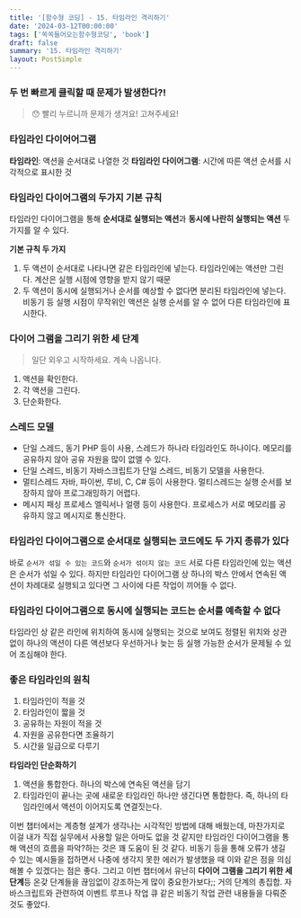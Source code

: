 ```yaml
---
title: '[함수형 코딩] - 15. 타임라인 격리하기'
date: '2024-03-12T00:00:00'
tags: ['쏙쏙들어오는함수형코딩', 'book']
draft: false
summary: '15. 타임라인 격리하기'
layout: PostSimple
---
```


### 두 번 빠르게 클릭할 때 문제가 발생한다?!

> 😯 빨리 누르니까 문제가 생겨요! 고쳐주세요!

### 타임라인 다이어어그램

**타임라인**: 액션을 순서대로 나열한 것
**타임라인 다이어그램**: 시간에 따른 액션 순서를 시각적으로 표시한 것

### 타임라인 다이어그램의 두가지 기본 규칙

타임라인 다이어그램을 통해 **순서대로 실행되는 액션**과 **동시에 나란히 실행되는 액션** 두 가지를 알 수 있다.

**기본 규칙 두 가지**

1. 두 액션이 순서대로 나타나면 같은 타임라인에 넣는다.
   타임라인에는 액션만 그린다. 계산은 실행 시점에 영향을 받지 않기 때문
2. 두 액션이 동시에 실행되거나 순서를 예상할 수 없다면 분리된 타임라인에 넣는다.
   비동기 등 실행 시점이 무작위인 액션은 실행 순서를 알 수 없어 다른 타임라인에 표시한다.

### 다이어 그램을 그리기 위한 세 단계

> 일단 외우고 시작하세요. 계속 나옵니다.

1. 액션을 확인한다.
2. 각 액션을 그린다.
3. 단순화한다.

### 스레드 모델

- 단일 스레드, 동기
  PHP 등이 사용, 스레드가 하나라 타임라인도 하나이다. 메모리를 공유하지 않아 공유 자원을 많이 없앨 수 있다.
- 단일 스레드, 비동기
  자바스크립트가 단일 스레드, 비동기 모델을 사용한다.
- 멀티스레드
  자바, 파이썬, 루비, C, C# 등이 사용한다. 멀티스레드는 실행 순서를 보장하지 않아 프로그래밍하기 어렵다.
- 메시지 패싱 프로세스
  엘릭서나 얼랭 등이 사용한다. 프로세스가 서로 메모리를 공유하지 않고 메시지로 통신한다.

### 타임라인 다이어그램으로 순서대로 실행되는 코드에도 두 가지 종류가 있다

바로 `순서가 섞일 수 있는 코드`와 `순서가 섞이지 않는 코드`
서로 다른 타임라인에 있는 액션은 순서가 섞일 수 있다. 하지만 타임라인 다이어그램 상 하나의 박스 안에서 연속된 액션이 차례대로 실행되고 있다면 그 사이에 다른 작업이 끼어들 수 없다.

### 타임라인 다이어그램으로 동시에 실행되는 코드는 순서를 예측할 수 없다

타임라인 상 같은 라인에 위치하여 동시에 실행되는 것으로 보여도 정렬된 위치와 상관없이 하나의 액션이 다른 액션보다 우선하거나 늦는 등 실행 가능한 순서가 문제될 수 있어 조심해야 한다.

### 좋은 타임라인의 원칙

1. 타임라인이 적을 것
2. 타임라인이 짧을 것
3. 공유하는 자원이 적을 것
4. 자원을 공유한다면 조율하기
5. 시간을 일급으로 다루기

**타임라인 단순화하기**

1. 액션을 통합한다. 하나의 박스에 연속된 액션을 담기
2. 타임라인이 끝나는 곳에 새로운 타임라인 하나만 생긴다면 통합한다. 즉, 하나의 타임라인에서 액션이 이어지도록 연결짓는다.

이번 챕터에서는 계층형 설계가 생각나는 시각적인 방법에 대해 배웠는데, 마찬가지로 이걸 내가 직접 실무에서 사용할 일은 아마도 없을 것 같지만 타임라인 다이어그램을 통해 액션의 흐름을 파악?하는 것은 꽤 도움이 된 것 같다. 비동기 등을 통해 오류가 생길 수 있는 예시들을 접하면서 나중에 생각지 못한 에러가 발생했을 때 이와 같은 점을 의심해볼 수 있겠다는 점은 좋다. 그리고 이번 챕터에서 유난히 **다이어 그램을 그리기 위한 세 단계**등 온갖 단계들을 끊임없이 강조하는게 많이 중요한가보다;; 거의 단계의 총집합. 자바스크립트와 관련하여 이벤트 루프나 작업 큐 같은 비동기 작업 관련 내용들을 다뤄준 것도 좋았다.
